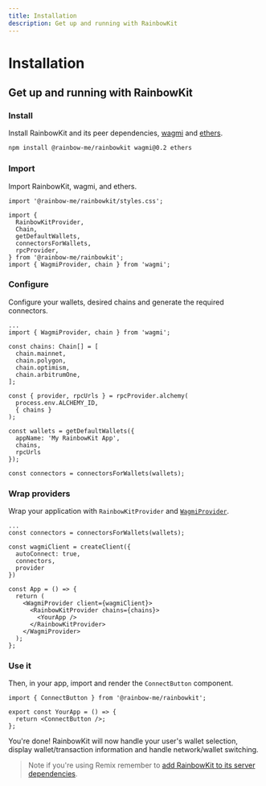 ```yaml
---
title: Installation
description: Get up and running with RainbowKit
---
```


# Installation

## Get up and running with RainbowKit

### Install

Install RainbowKit and its peer dependencies, [wagmi](https://wagmi-xyz.vercel.app/) and [ethers](https://docs.ethers.io).

```bash
npm install @rainbow-me/rainbowkit wagmi@0.2 ethers
```

### Import

Import RainbowKit, wagmi, and ethers.

```tsx
import '@rainbow-me/rainbowkit/styles.css';

import {
  RainbowKitProvider,
  Chain,
  getDefaultWallets,
  connectorsForWallets,
  rpcProvider,
} from '@rainbow-me/rainbowkit';
import { WagmiProvider, chain } from 'wagmi';
```

### Configure

Configure your wallets, desired chains and generate the required connectors.

```tsx line=3-99
...
import { WagmiProvider, chain } from 'wagmi';

const chains: Chain[] = [
  chain.mainnet,
  chain.polygon,
  chain.optimism,
  chain.arbitrumOne,
];

const { provider, rpcUrls } = rpcProvider.alchemy(
  process.env.ALCHEMY_ID,
  { chains }
);

const wallets = getDefaultWallets({
  appName: 'My RainbowKit App',
  chains,
  rpcUrls
});

const connectors = connectorsForWallets(wallets);
```

### Wrap providers

Wrap your application with `RainbowKitProvider` and [`WagmiProvider`](https://wagmi-xyz.vercel.app/docs/provider).

```tsx line=3-99
...
const connectors = connectorsForWallets(wallets);

const wagmiClient = createClient({
  autoConnect: true,
  connectors,
  provider
})

const App = () => {
  return (
    <WagmiProvider client={wagmiClient}>
      <RainbowKitProvider chains={chains}>
        <YourApp />
      </RainbowKitProvider>
    </WagmiProvider>
  );
};
```

### Use it

Then, in your app, import and render the `ConnectButton` component.

```tsx
import { ConnectButton } from '@rainbow-me/rainbowkit';

export const YourApp = () => {
  return <ConnectButton />;
};
```

You're done! RainbowKit will now handle your user's wallet selection, display wallet/transaction information and handle network/wallet switching.

> Note if you're using Remix remember to [add RainbowKit to its server dependencies](https://remix.run/docs/en/v1/pages/gotchas#importing-esm-packages).
